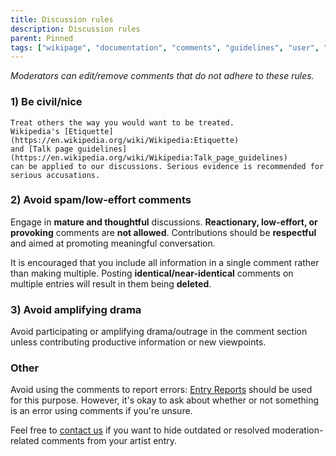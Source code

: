 ---
title: Discussion rules
description: Discussion rules
parent: Pinned
tags: ["wikipage", "documentation", "comments", "guidelines", "user", "moderation", "tos", "vocadb"]
---

_Moderators can edit/remove comments that do not adhere to these rules._

### 1) Be civil/nice

    Treat others the way you would want to be treated.
    Wikipedia's [Etiquette](https://en.wikipedia.org/wiki/Wikipedia:Etiquette)
    and [Talk page guidelines](https://en.wikipedia.org/wiki/Wikipedia:Talk_page_guidelines)
    can be applied to our discussions. Serious evidence is recommended for serious accusations.

### 2) Avoid spam/low-effort comments

Engage in **mature and thoughtful** discussions. **Reactionary, low-effort, or provoking** comments are **not allowed**. Contributions should be **respectful** and aimed at promoting meaningful conversation.
 
It is encouraged that you include all information in a single comment rather than making multiple.
Posting **identical/near-identical** comments on multiple entries will result in them being **deleted**.

### 3) Avoid amplifying drama

Avoid participating or amplifying drama/outrage in the comment section unless contributing productive information or new viewpoints.

### Other

Avoid using the comments to report errors: [Entry Reports](/docs/entry-reports) should be used for this purpose. However, it's okay to ask about whether or not something is an error using comments if you're unsure.

Feel free to [contact us](/docs/contact) if you want to hide outdated or resolved moderation-related comments from your artist entry.